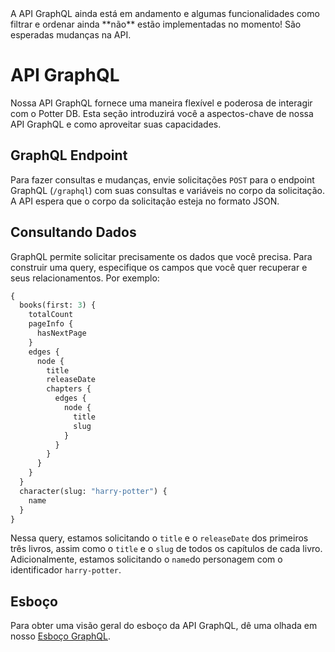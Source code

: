 
<Callout type="warning" emoji="⚠️">
  A API GraphQL ainda está em andamento e algumas funcionalidades como filtrar e ordenar ainda **não** estão implementadas no momento! São esperadas mudanças na API.
</Callout>

# API GraphQL

Nossa API GraphQL fornece uma maneira flexível e poderosa de interagir com o Potter DB. Esta seção introduzirá você a aspectos-chave de nossa API GraphQL e como aproveitar suas capacidades.

## GraphQL Endpoint
Para fazer consultas e mudanças, envie solicitações `POST` para o endpoint GraphQL (`/graphql`) com suas consultas e variáveis no corpo da solicitação. A API espera que o corpo da solicitação esteja no formato JSON.

## Consultando Dados
GraphQL permite solicitar precisamente os dados que você precisa. Para construir uma query, especifique os campos que você quer recuperar e seus relacionamentos. Por exemplo:

```graphql
{
  books(first: 3) {
    totalCount
    pageInfo {
      hasNextPage
    }
    edges {
      node {
        title
        releaseDate
        chapters {
          edges {
            node {
              title
              slug
            }
          }
        }
      }
    }
  }
  character(slug: "harry-potter") {
    name
  }
}
```
Nessa query, estamos solicitando o `title` e o `releaseDate` dos primeiros três livros, assim como o `title` e o `slug` de todos os capítulos de cada livro. Adicionalmente, estamos solicitando o `name`do personagem com o identificador `harry-potter`.

## Esboço
Para obter uma visão geral do esboço da API GraphQL, dê uma olhada em nosso [Esboço GraphQL](https://github.com/danielschuster-muc/potter-db/blob/master/backend/app/graphql/schema.json).
